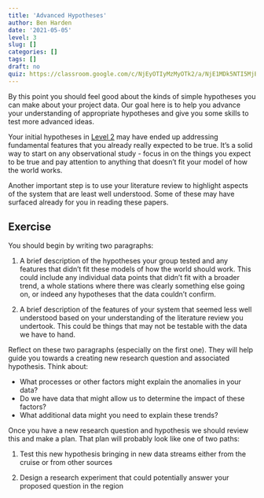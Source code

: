 ```yaml
---
title: 'Advanced Hypotheses'
author: Ben Harden
date: '2021-05-05'
level: 3
slug: []
categories: []
tags: []
draft: no
quiz: https://classroom.google.com/c/NjEyOTIyMzMyOTk2/a/NjE1MDk5NTI5MjE4/details
---
```


By this point you should feel good about the kinds of simple hypotheses you can make about your project data. Our goal here is to help you advance your understanding of appropriate hypotheses and give you some skills to test more advanced ideas.

Your initial hypotheses in [Level 2](../level-2/) may have ended up addressing fundamental features that you already really expected to be true. It's a solid way to start on any observational study - focus in on the things you expect to be true and pay attention to anything that doesn't fit your model of how the world works. 

Another important step is to use your literature review to highlight aspects of the system that are least well understood. Some of these may have surfaced already for you in reading these papers.

## Exercise

You should begin by writing two paragraphs:

1. A brief description of the hypotheses your group tested and any features that didn't fit these models of how the world should work. This could include any individual data points that didn't fit with a broader trend, a whole stations where there was clearly something else going on, or indeed any hypotheses that the data couldn't confirm.

1. A brief description of the features of your system that seemed less well understood based on your understanding of the literature review you undertook. This could be things that may not be testable with the data we have to hand.

Reflect on these two paragraphs (especially on the first one). They will help guide you towards a creating new research question and associated hypothesis. Think about:

* What processes or other factors might explain the anomalies in your data?
* Do we have data that might allow us to determine the impact of these factors?
* What additional data might you need to explain these trends?

Once you have a new research question and hypothesis we should review this and make a plan. That plan will probably look like one of two paths:

1. Test this new hypothesis bringing in new data streams either from the cruise or from other sources

2. Design a research experiment that could potentially answer your proposed question in the region